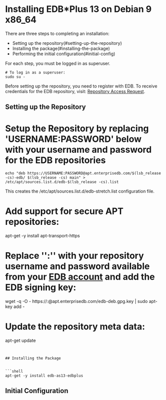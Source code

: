 # Installing EDB\*Plus 13 on Debian 9 x86_64

There are three steps to completing an installation:

- Setting up the repository(#setting-up-the-repository)
- Installing the package(#installing-the-package)
- Performing the initial configuration(#initial-config)

For each step, you must be logged in as superuser.

```shell
# To log in as a superuser:
sudo su -
```

Before setting up the repository, you need to register with EDB. To receive credentials for the EDB repository, visit: [Repository Access Request](https://www.enterprisedb.com/repository-access-request).

## Setting up the Repository

# Setup the Repository by replacing 'USERNAME:PASSWORD' below with your username and password for the EDB repositories

```shell
echo "deb https://USERNAME:PASSWORD@apt.enterprisedb.com/$(lsb_release -cs)-edb/ $(lsb_release -cs) main" > /etc/apt/sources.list.d/edb-$(lsb_release -cs).list
```

This creates the /etc/apt/sources.list.d/edb-stretch.list configuration file.

# Add support for secure APT repositories:

apt-get -y install apt-transport-https

# Replace '<USERNAME>':'<PASSWORD>' with your repository username and password available from your [EDB account](https://www.enterprisedb.com/user) and add the EDB signing key:

wget -q -O - https://<USERNAME>:<PASSWORD>@apt.enterprisedb.com/edb-deb.gpg.key | sudo apt-key add -

# Update the repository meta data:

apt-get update

````


## Installing the Package


```shell
apt-get -y install edb-as13-edbplus
````

## Initial Configuration
